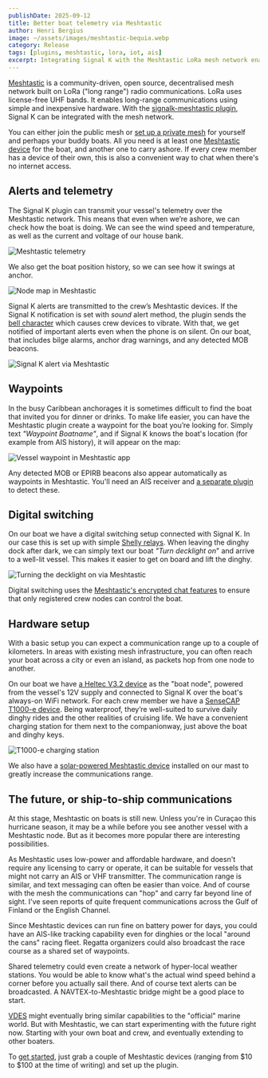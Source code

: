 ```yaml
---
publishDate: 2025-09-12
title: Better boat telemetry via Meshtastic
author: Henri Bergius
image: ~/assets/images/meshtastic-bequia.webp
category: Release
tags: [plugins, meshtastic, lora, iot, ais]
excerpt: Integrating Signal K with the Meshtastic LoRa mesh network enables off-grid, no-cost boat-to-shore communication and telemetry. You can monitor your boat’s status and receive alerts without relying on cellular or satellite connections.
---
```


[Meshtastic](https://meshtastic.org) is a community-driven, open source, decentralised mesh network built on LoRa ("long range") radio communications. LoRa uses license-free UHF bands. It enables long-range communications using simple and inexpensive hardware. With the [signalk-meshtastic plugin](https://github.com/meri-imperiumi/signalk-meshtastic#readme), Signal K can be integrated with the mesh network.

You can either join the public mesh or [set up a private mesh](https://meshtastic.org/docs/configuration/tips/#not-sharing-your-location) for yourself and perhaps your buddy boats. All you need is at least one [Meshtastic device](https://meshtastic.org/docs/hardware/devices/) for the boat, and another one to carry ashore. If every crew member has a device of their own, this is also a convenient way to chat when there's no internet access.

## Alerts and telemetry

The Signal K plugin can transmit your vessel's telemetry over the Meshtastic network. This means that even when we’re ashore, we can check how the boat is doing. We can see the wind speed and temperature, as well as the current and voltage of our house bank.

![Meshtastic telemetry](/images/posts/signalk-meshtastic/meshtastic-telemetry.webp)

We also get the boat position history, so we can see how it swings at anchor.

![Node map in Meshtastic](/images/posts/signalk-meshtastic/meshtastic-location-history.webp)

Signal K alerts are transmitted to the crew’s Meshtastic devices. If the Signal K notification is set with _sound_ alert method, the plugin sends the [bell character](https://en.m.wikipedia.org/wiki/Bell_character) which causes crew devices to vibrate. With that, we get notified of important alerts even when the phone is on silent. On our boat, that includes bilge alarms, anchor drag warnings, and any detected MOB beacons.

![Signal K alert via Meshtastic](/images/posts/signalk-meshtastic/meshtastic-alert.webp)

## Waypoints

In the busy Caribbean anchorages it is sometimes difficult to find the boat that invited you for dinner or drinks. To make life easier, you can have the Meshtastic plugin create a waypoint for the boat you’re looking for. Simply text _"Waypoint Boatname"_, and if Signal K knows the boat's location (for example from AIS history), it will appear on the map:

![Vessel waypoint in Meshtastic app](/images/posts/signalk-meshtastic/meshtastic-waypoint.webp)

Any detected MOB or EPIRB beacons also appear automatically as waypoints in Meshtastic. You'll need an AIS receiver and [a separate plugin](https://github.com/meri-imperiumi/signalk-mob-notifier) to detect these.

## Digital switching

On our boat we have a digital switching setup connected with Signal K. In our case this is set up with simple [Shelly relays](https://shellyuk.com/shop/shelly-range-all-items/lighting/shelly-plus-1/). When leaving the dinghy dock after dark, we can simply text our boat _"Turn decklight on_" and arrive to a well-lit vessel. This makes it easier to get on board and lift the dinghy.

![Turning the decklight on via Meshtastic](/images/posts/signalk-meshtastic/meshtastic-digital-switching.webp)

Digital switching uses the [Meshtastic's encrypted chat features](https://meshtastic.org/docs/overview/encryption/) to ensure that only registered crew nodes can control the boat.

## Hardware setup

With a basic setup you can expect a communication range up to a couple of kilometers. In areas with existing mesh infrastructure, you can often reach your boat across a city or even an island, as packets hop from one node to another.

On our boat we have [a Heltec V3.2 device](https://heltec.org/project/wifi-lora-32-v3/) as the "boat node", powered from the vessel's 12V supply and connected to Signal K over the boat's always-on WiFi network. For each crew member we have a [SenseCAP T1000-e device](https://www.seeedstudio.com/SenseCAP-Card-Tracker-T1000-E-for-Meshtastic-p-5913.html). Being waterproof, they’re well-suited to survive daily dinghy rides and the other realities of cruising life. We have a convenient charging station for them next to the companionway, just above the boat and dinghy keys.

![T1000-e charging station](/images/posts/signalk-meshtastic/meshtastic-charging-station.webp)

We also have a [solar-powered Meshtastic device](https://www.printables.com/model/1396221-meshtastic-boat-module-masthead) installed on our mast to greatly increase the communications range.

## The future, or ship-to-ship communications

At this stage, Meshtastic on boats is still new. Unless you're in Curaçao this hurricane season, it may be a while before you see another vessel with a Meshtastic node. But as it becomes more popular there are interesting possibilities.

As Meshtastic uses low-power and affordable hardware, and doesn't require any licensing to carry or operate, it can be suitable for vessels that might not carry an AIS or VHF transmitter. The communication range is similar, and text messaging can often be easier than voice. And of course with the mesh the communications can "hop" and carry far beyond line of sight. I've seen reports of quite frequent communications across the Gulf of Finland or the English Channel.

Since Meshtastic devices can run fine on battery power for days, you could have an AIS-like tracking capability even for dinghies or the local "around the cans" racing fleet. Regatta organizers could also broadcast the race course as a shared set of waypoints.

Shared telemetry could even create a network of hyper-local weather stations. You would be able to know what's the actual wind speed behind a corner before you actually sail there. And of course text alerts can be broadcasted. A NAVTEX-to-Meshtastic bridge might be a good place to start.

[VDES](https://www.iala.int/technical/connectivity/vdes-vhf-data-exchange-system/) might eventually bring similar capabilities to the "official" marine world. But with Meshtastic, we can start experimenting with the future right now. Starting with your own boat and crew, and eventually extending to other boaters.

To [get started](https://github.com/meri-imperiumi/signalk-meshtastic?tab=readme-ov-file#requirements), just grab a couple of Meshtastic devices (ranging from $10 to $100 at the time of writing) and set up the plugin.
